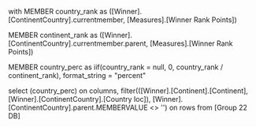with MEMBER country_rank as
([Winner].[ContinentCountry].currentmember, [Measures].[Winner Rank Points])

MEMBER continent_rank as
([Winner].[ContinentCountry].currentmember.parent, [Measures].[Winner Rank Points])

MEMBER country_perc as
iif(country_rank = null, 0, country_rank / continent_rank),
format_string = "percent"

select (country_perc) on columns,
filter(([Winner].[Continent].[Continent], [Winner].[ContinentCountry].[Country Ioc]), [Winner].[ContinentCountry].parent.MEMBERVALUE <> '') on rows
from [Group 22 DB]